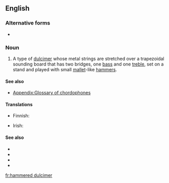 ==English==
{{wikipedia}}

===Alternative forms===
* {{l|en|hammer dulcimer}}

===Noun===
{{en-noun|head=[[hammered]] [[dulcimer]]}}

# {{lb|en|musical instrument}} A type of [[dulcimer]] whose metal strings are stretched over a trapezoidal sounding board that has two bridges, one [[bass]] and one [[treble]], set on a stand and played with small [[mallet]]-like [[hammer]]s.

====See also====
* [[Appendix:Glossary of chordophones]]

====Translations====
{{trans-top|a trapezoidal zither with metal strings}}
* Finnish: {{t|fi|dulcimer}}
{{trans-mid}}
* Irish: {{t|ga|téadchlár casúr|m}}
{{trans-bottom}}

====See also====
* {{l|en|양금}}
* {{l|en|洋琴}}
* {{l|en|揚琴}}
* {{l|en|扬琴}}

[[fr:hammered dulcimer]]